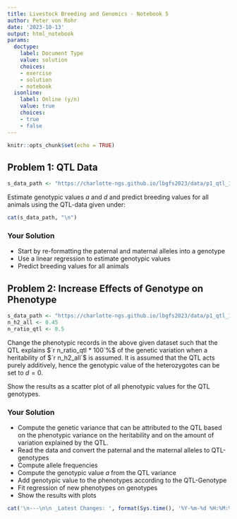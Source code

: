 ```yaml
---
title: Livestock Breeding and Genomics - Notebook 5
author: Peter von Rohr
date: '2023-10-13'
output: html_notebook
params:
  doctype:
    label: Document Type
    value: solution
    choices:
    - exercise
    - solution
    - notebook
  isonline:
    label: Online (y/n)
    value: true
    choices:
    - true
    - false
---
```




```r
knitr::opts_chunk$set(echo = TRUE)
```


## Problem 1: QTL Data
```r
s_data_path <- "https://charlotte-ngs.github.io/lbgfs2023/data/p1_qtl_1_loci.csv"  
```

Estimate genotypic values $a$ and $d$ and predict breeding values for all animals using the QTL-data given under:

```r
cat(s_data_path, "\n")
```


### Your Solution

* Start by re-formatting the paternal and maternal alleles into a genotype
* Use a linear regression to estimate genotypic values
* Predict breeding values for all animals



 

## Problem 2: Increase Effects of Genotype on Phenotype
```r
s_data_path <- "https://charlotte-ngs.github.io/lbgfs2023/data/p1_qtl_1_loci.csv"  
n_h2_all <- 0.45
n_ratio_qtl <- 0.5 
```

Change the phenotypic records in the above given dataset such that the QTL explains $`r n_ratio_qtl * 100`%$ of the genetic variation when a heritability of $`r n_h2_all`$ is assumed. It is assumed that the QTL acts purely additively, hence the genotypic value of the heterozygotes can be set to $d=0$. 

Show the results as a scatter plot of all phenotypic values for the QTL genotypes.

### Your Solution

* Compute the genetic variance that can be attributed to the QTL based on the phenotypic variance on the heritability and on the amount of variation explained by the QTL. 
* Read the data and convert the paternal and the maternal alleles to QTL-genotypes
* Compute allele frequencies
* Compute the genotypic value $a$ from the QTL variance
* Add genotypic value to the phenotypes according to the QTL-Genotype
* Fit regression of new phenotypes on genotypes
* Show the results with plots




 


```r
cat('\n---\n\n _Latest Changes: ', format(Sys.time(), '%Y-%m-%d %H:%M:%S'), ' (', Sys.info()['user'], ')_\n', sep = '')
```
 
